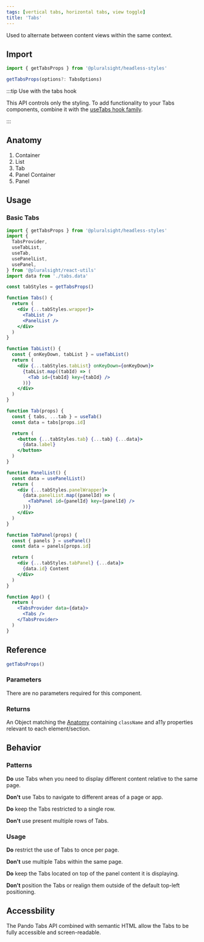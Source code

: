 ```yaml
---
tags: [vertical tabs, horizontal tabs, view toggle]
title: 'Tabs'
---
```



<p className="size-xxl">
  Used to alternate between content views within the same context.
</p>

<DocsLinkBar
  github="https://github.com/pluralsight/pando/tree/main/packages/headless-styles/src/components/Tabs"
  figma="https://www.figma.com/file/ZmH4XsZS5WnKeo28ylM5x1/Pando-UI-kit-(Web)?node-id=1214%3A50560&t=YLA3FBYLefNvfeuf-0"
/>

## Import

```javascript
import { getTabsProps } from '@pluralsight/headless-styles'
```

```typescript
getTabsProps(options?: TabsOptions)
```

:::tip Use with the tabs hook

This API controls only the styling. To add functionality to your Tabs components, combine it with the [useTabs hook family](../react-hooks/useTabs.mdx).

:::

## Anatomy

1. Container
2. List
3. Tab
4. Panel Container
5. Panel

## Usage

### Basic Tabs

<BasicTabs />

```jsx showLineNumbers title="Tabs family components."
import { getTabsProps } from '@pluralsight/headless-styles'
import {
  TabsProvider,
  useTabList,
  useTab,
  usePanelList,
  usePanel,
} from '@pluralsight/react-utils'
import data from './tabs.data'

const tabStyles = getTabsProps()

function Tabs() {
  return (
    <div {...tabStyles.wrapper}>
      <TabList />
      <PanelList />
    </div>
  )
}

function TabList() {
  const { onKeyDown, tabList } = useTabList()
  return (
    <div {...tabStyles.tabList} onKeyDown={onKeyDown}>
      {tabList.map((tabId) => (
        <Tab id={tabId} key={tabId} />
      ))}
    </div>
  )
}

function Tab(props) {
  const { tabs, ...tab } = useTab()
  const data = tabs[props.id]

  return (
    <button {...tabStyles.tab} {...tab} {...data}>
      {data.label}
    </button>
  )
}

function PanelList() {
  const data = usePanelList()
  return (
    <div {...tabStyles.panelWrapper}>
      {data.panelList.map((panelId) => (
        <TabPanel id={panelId} key={panelId} />
      ))}
    </div>
  )
}

function TabPanel(props) {
  const { panels } = usePanel()
  const data = panels[props.id]

  return (
    <div {...tabStyles.tabPanel} {...data}>
      {data.id} Content
    </div>
  )
}

function App() {
  return (
    <TabsProvider data={data}>
      <Tabs />
    </TabsProvider>
  )
}
```

## Reference

```typescript
getTabsProps()
```

### Parameters

There are no parameters required for this component.

### Returns

An Object matching the [Anatomy](#anatomy) containing `className` and a11y properties relevant to each element/section.

## Behavior

### Patterns

**Do** use Tabs when you need to display different content relative to the same page.

**Don't** use Tabs to navigate to different areas of a page or app.

**Do** keep the Tabs restricted to a single row.

**Don't** use present multiple rows of Tabs.

### Usage

**Do** restrict the use of Tabs to once per page.

**Don't** use multiple Tabs within the same page.

**Do** keep the Tabs located on top of the panel content it is displaying.

**Don't** position the Tabs or realign them outside of the default top-left positioning.

## Accessbility

The Pando Tabs API combined with semantic HTML allow the Tabs to be fully accessible and screen-readable.
